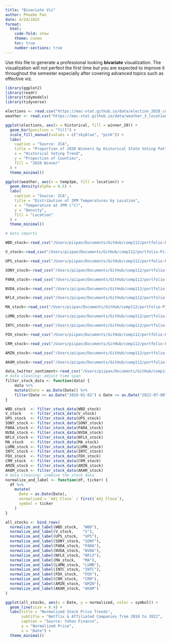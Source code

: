 ```yaml
---
title: "Bivariate Viz"
author: Phoebe Pan
date: 4/24/2025
format: 
  html:
    code-fold: show
    theme: cosmo
    toc: true
    number-sections: true
---
```


Use this file to generate a professional looking **bivariate** visualization.  The visualization will not perfect the first time but you are expected to improve it throughout the semester especially after covering advanced topics such as effective viz.

```r
library(ggplot2)
library(readr)
library(tidymodels)
library(tidyverse)
```

```r
elections <- read.csv("https://mac-stat.github.io/data/election_2020_county.csv")
weather <- read.csv("https://mac-stat.github.io/data/weather_3_locations.csv")
```

```r
ggplot(elections, aes(x = historical, fill = winner_20)) +
  geom_bar(position = "fill") +
  scale_fill_manual(values = c("skyblue", "pink")) +
  labs(
    caption = "Source: ICA",
    title = "Proportion of 2020 Winners by Historical State Voting Pattern",
    x = "Historical Voting Trend",
    y = "Proportion of Counties",
    fill = "2020 Winner"
  ) +
  theme_minimal()
```
```r
ggplot(weather, aes(x = temp3pm, fill = location)) +
  geom_density(alpha = 0.5) +
  labs(
    caption = "Source: ICA",
    title = "Distribution of 3PM Temperatures by Location",
    x = "Temperature at 3PM (°C)",
    y = "Density",
    fill = "Location"
  ) +
  theme_minimal()

```

```r
# data imports

WBD_stock<-read_csv("/Users/piipan/Documents/GitHub/comp112/portfolio-PiiPan/data/ds solo project/affiliated companies/WBD_daily_data.csv")

V_stock<-read_csv("/Users/piipan/Documents/GitHub/comp112/portfolio-PiiPan/data/ds solo project/affiliated companies/V_daily_data.csv")

UPS_stock<-read_csv("/Users/piipan/Documents/GitHub/comp112/portfolio-PiiPan/data/ds solo project/affiliated companies/UPS_daily_data.csv")

SONY_stock<-read_csv("/Users/piipan/Documents/GitHub/comp112/portfolio-PiiPan/data/ds solo project/affiliated companies/SONY_daily_data.csv")

PARA_stock<-read_csv("/Users/piipan/Documents/GitHub/comp112/portfolio-PiiPan/data/ds solo project/affiliated companies/PARA_daily_data.csv")

NVDA_stock<-read_csv("/Users/piipan/Documents/GitHub/comp112/portfolio-PiiPan/data/ds solo project/affiliated companies/NVDA_daily_data.csv")

NFLX_stock<-read_csv("/Users/piipan/Documents/GitHub/comp112/portfolio-PiiPan/data/ds solo project/affiliated companies/NFLX_daily_data.csv")

MA_stock<-read_csv("/Users/piipan/Documents/GitHub/comp112/portfolio-PiiPan/data/ds solo project/affiliated companies/MA_daily_data.csv")

LUMN_stock<-read_csv("/Users/piipan/Documents/GitHub/comp112/portfolio-PiiPan/data/ds solo project/affiliated companies/LUMN_daily_data.csv")

INTC_stock<-read_csv("/Users/piipan/Documents/GitHub/comp112/portfolio-PiiPan/data/ds solo project/affiliated companies/INTC_daily_data.csv")

FDX_stock<-read_csv("/Users/piipan/Documents/GitHub/comp112/portfolio-PiiPan/data/ds solo project/affiliated companies/FDX_daily_data.csv")

CRM_stock<-read_csv("/Users/piipan/Documents/GitHub/comp112/portfolio-PiiPan/data/ds solo project/affiliated companies/CRM_daily_data.csv")

AMZN_stock<-read_csv("/Users/piipan/Documents/GitHub/comp112/portfolio-PiiPan/data/ds solo project/affiliated companies/AMZN_daily_data.csv")

AKAM_stock<-read_csv("/Users/piipan/Documents/GitHub/comp112/portfolio-PiiPan/data/ds solo project/affiliated companies/AKAM_daily_data.csv")

data_twitter_sentiment<-read_csv("/Users/piipan/Documents/GitHub/comp112/portfolio-PiiPan/data/ds solo project/twitter sentiments/data_2018-2022.csv")
# data cleaning: adjust time span
filter_stock_data <- function(data) {
    data %>% 
    mutate(Date = as.Date(Date)) %>%
    filter(Date >= as.Date("2018-01-02") & Date <= as.Date("2022-07-08"))
}

WBD_stock  <- filter_stock_data(WBD_stock)
V_stock    <- filter_stock_data(V_stock)
UPS_stock  <- filter_stock_data(UPS_stock)
SONY_stock <- filter_stock_data(SONY_stock)
PARA_stock <- filter_stock_data(PARA_stock)
NVDA_stock <- filter_stock_data(NVDA_stock)
NFLX_stock <- filter_stock_data(NFLX_stock)
MA_stock   <- filter_stock_data(MA_stock)
LUMN_stock <- filter_stock_data(LUMN_stock)
INTC_stock <- filter_stock_data(INTC_stock)
FDX_stock  <- filter_stock_data(FDX_stock)
CRM_stock  <- filter_stock_data(CRM_stock)
AMZN_stock <- filter_stock_data(AMZN_stock)
AKAM_stock <- filter_stock_data(AKAM_stock)
# data cleaning: combine the stock data
normalize_and_label <- function(df, ticker) {
  df %>%
    mutate(
      Date = as.Date(Date),
      normalized = `Adj Close` / first(`Adj Close`),
      symbol = ticker
    )
}

all_stocks <- bind_rows(
  normalize_and_label(WBD_stock,  "WBD"),
  normalize_and_label(V_stock,    "V"),
  normalize_and_label(UPS_stock,  "UPS"),
  normalize_and_label(SONY_stock, "SONY"),
  normalize_and_label(PARA_stock, "PARA"),
  normalize_and_label(NVDA_stock, "NVDA"),
  normalize_and_label(NFLX_stock, "NFLX"),
  normalize_and_label(MA_stock,   "MA"),
  normalize_and_label(LUMN_stock, "LUMN"),
  normalize_and_label(INTC_stock, "INTC"),
  normalize_and_label(FDX_stock,  "FDX"),
  normalize_and_label(CRM_stock,  "CRM"),
  normalize_and_label(AMZN_stock, "AMZN"),
  normalize_and_label(AKAM_stock, "AKAM")
)
```


```r
ggplot(all_stocks, aes(x = Date, y = normalized, color = symbol)) +
  geom_line(size = 0.4) +
  labs(title = "Normalized Stock Price Trends",
       subtitle = "Netflix & Affiliated Companies from 2018 to 2022",
       caption = "Source: Yahoo Finance",
       y = "Normalized Price",
       x = "Date") +
  theme_minimal()
```

